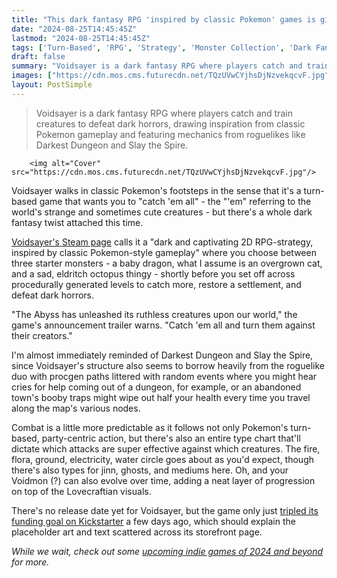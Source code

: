 ```yaml
---
title: "This dark fantasy RPG 'inspired by classic Pokemon' games is giving off Darkest Dungeon and Slay the Spire vibes"
date: "2024-08-25T14:45:45Z"
lastmod: "2024-08-25T14:45:45Z"
tags: ['Turn-Based', 'RPG', 'Strategy', 'Monster Collection', 'Dark Fantasy', 'Roguelike', 'Procedural Generation', 'Steam', 'Kickstarter']
draft: false
summary: "Voidsayer is a dark fantasy RPG where players catch and train creatures to defeat dark horrors, drawing inspiration from classic Pokemon gameplay and featuring mechanics from roguelikes like Darkest Dungeon and Slay the Spire."
images: ["https://cdn.mos.cms.futurecdn.net/TQzUVwCYjhsDjNzvekqcvF.jpg"]
layout: PostSimple
---
```

> Voidsayer is a dark fantasy RPG where players catch and train creatures to defeat dark horrors, drawing inspiration from classic Pokemon gameplay and featuring mechanics from roguelikes like Darkest Dungeon and Slay the Spire.


        <img alt="Cover" src="https://cdn.mos.cms.futurecdn.net/TQzUVwCYjhsDjNzvekqcvF.jpg"/>
        
Voidsayer walks in classic Pokemon's footsteps in the sense that it's a turn-based game that wants you to "catch 'em all" - the "'em" referring to the world's strange and sometimes cute creatures - but there's a whole dark fantasy twist attached this time. 

[Voidsayer's Steam page](https://store.steampowered.com/app/2754370/Voidsayer/) calls it a "dark and captivating 2D RPG-strategy, inspired by classic Pokemon-style gameplay" where you choose between three starter monsters - a baby dragon, what I assume is an overgrown cat, and a sad, eldritch octopus thingy - shortly before you set off across procedurally generated levels to catch more, restore a settlement, and defeat dark horrors. 

"The Abyss has unleashed its ruthless creatures upon our world," the game's announcement trailer warns. "Catch 'em all and turn them against their creators."

I'm almost immediately reminded of Darkest Dungeon and Slay the Spire, since Voidsayer's structure also seems to borrow heavily from the roguelike duo with procgen paths littered with random events where you might hear cries for help coming out of a dungeon, for example, or an abandoned town's booby traps might wipe out half your health every time you travel along the map's various nodes.

Combat is a little more predictable as it follows not only Pokemon's turn-based, party-centric action, but there's also an entire type chart that'll dictate which attacks are super effective against which creatures. The fire, flora, ground, electricity, water circle goes about as you'd expect, though there's also types for jinn, ghosts, and mediums here. Oh, and your Voidmon (?) can also evolve over time, adding a neat layer of progression on top of the Lovecraftian visuals.

There's no release date yet for Voidsayer, but the game only just [tripled its funding goal on Kickstarter](https://www.kickstarter.com/projects/justpavel/voidsayer/description) a few days ago, which should explain the placeholder art and text scattered across its storefront page.

*While we wait, check out some *[<em>upcoming indie games of 2024 and beyond</em>](https://www.gamesradar.com/upcoming-indie-games/)* for more.*
        